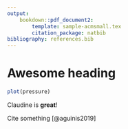```yaml
---
output:
    bookdown::pdf_document2:
        template: sample-acmsmall.tex
        citation_package: natbib
bibliography: references.bib
---
```


# Awesome heading


```r
plot(pressure)
```


Claudine is **great**!

Cite something [@aguinis2019]

